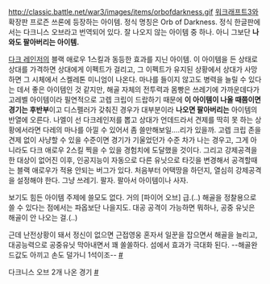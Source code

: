 http://classic.battle.net/war3/images/items/orbofdarkness.gif
[[워크래프트3]]와 확장판 프로즌 쓰론에 등장하는 아이템.
정식 명칭은 Orb of Darkness. 정식 한글판에서는 다크니스 오브라고 번역되어 있다. 잘 나오지 않는 아이템 중 하나. 아니 그보단 '''나와도 팔아버리는 아이템.'''


[[다크 레인저]]의 블랙 애로우 1스킬과 동등한 효과를 지닌 아이템. 이 아이템을 든 상태로 상대를 가격하면 상대에게 이펙트가 걸리고, 그 이펙트가 유지된 상황에서 상대가 사망하면 그 시체에서 스켈레톤 미니엄이 나온다. 마나를 들이지 않고도 병력을 늘릴 수 있다는 데서 좋은 아이템인 것 같지만, 해골 자체의 전투력과 몸빵은 쓰레기에 가까운데다가 고레벨 아이템이라 필연적으로 고렙 크립이 드랍하기 때문에 '''이 아이템이 나올 때쯤이면 경기는 후반부'''이고 디스펠러가 갖춰진 경우가 대부분이라 '''나오면 팔아버리는''' 아이템의 반열에 오른다. 나엘이 선 다크레인저를 뽑고 상대가 언데드라서 견제를 딱히 못 하는 상황에서라면 다레의 마나를 아낄 수 있어서 좀 쓸만해보일....리가 있을까. 고렙 크립 존을 견제 없이 사냥할 수 있을 수준이면 경기가 기울었던가 수준 차가 나는 경우고, 그게 아니라도 다크 애로우 2스킬 찍을 수 있을 경험치에 도달했을 것이다. 
그리고 강제공격을 한 대상이 없어진 이후, 인공지능이 자동으로 다른 유닛으로 타깃을 변경해서 공격할때는 블랙 애로우가 적용 안되는 버그가 있다. 처음부터 어택땅을 하던지, 열심히 강제공격을 설정해야 한다.
그냥 쓰레기. 팔자. 팔아서 아이템이나 사자.

보기도 힘든 아이템 주제에 쓸모도 없다. 거의 [파이어 오브] 급.(..) 해골을 정찰용으로 쓸 수 있다는 점에서는 파옵보단 나을지도. 대공 공격이 가능하면 뭐하나, 공중 유닛은 해골이 안 나오는 걸.(..)

근데 난전상황이 돼서 정신이 없으면 근접영웅 혼자서 일꾼을 잡으면서 해골을 늘리고, 대공능력으로 공중유닛 막아내면서 꽤 쏠쏠하다. 섬에서 효과가 극대화 된다. --해골완드값도 아끼고 손도 덜가니 1석이조-- [http://www.youtube.com/watch?v=XZi8MLrgEwo&feature=c4-overview&list=UUG7F-M8M5wwlZfEEPZJ39Mw #]

다크니스 오브 2개 나온 경기 [http://www.youtube.com/watch?feature=player_detailpage&v=TxfWZAtWtU8#t=1011 #]
